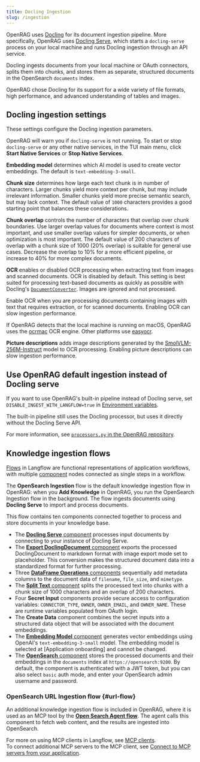 ```yaml
---
title: Docling Ingestion
slug: /ingestion
---
```



OpenRAG uses [Docling](https://docling-project.github.io/docling/) for its document ingestion pipeline.
More specifically, OpenRAG uses [Docling Serve](https://github.com/docling-project/docling-serve), which starts a `docling-serve` process on your local machine and runs Docling ingestion through an API service.

Docling ingests documents from your local machine or OAuth connectors, splits them into chunks, and stores them as separate, structured documents in the OpenSearch `documents` index.

OpenRAG chose Docling for its support for a wide variety of file formats, high performance, and advanced understanding of tables and images.

## Docling ingestion settings

These settings configure the Docling ingestion parameters.

OpenRAG will warn you if `docling-serve` is not running.
To start or stop `docling-serve` or any other native services, in the TUI main menu, click **Start Native Services** or **Stop Native Services**.

**Embedding model** determines which AI model is used to create vector embeddings. The default is `text-embedding-3-small`.

**Chunk size** determines how large each text chunk is in number of characters.
Larger chunks yield more context per chunk, but may include irrelevant information. Smaller chunks yield more precise semantic search, but may lack context. 
The default value of `1000` characters provides a good starting point that balances these considerations.

**Chunk overlap** controls the number of characters that overlap over chunk boundaries.
Use larger overlap values for documents where context is most important, and use smaller overlap values for simpler documents, or when optimization is most important.
The default value of 200 characters of overlap with a chunk size of 1000 (20% overlap) is suitable for general use cases. Decrease the overlap to 10% for a more efficient pipeline, or increase to 40% for more complex documents.

**OCR** enables or disabled OCR processing when extracting text from images and scanned documents.
OCR is disabled by default. This setting is best suited for processing text-based documents as quickly as possible with Docling's [`DocumentConverter`](https://docling-project.github.io/docling/reference/document_converter/). Images are ignored and not processed.

Enable OCR when you are processing documents containing images with text that requires extraction, or for scanned documents. Enabling OCR can slow ingestion performance.

If OpenRAG detects that the local machine is running on macOS, OpenRAG uses the [ocrmac](https://www.piwheels.org/project/ocrmac/) OCR engine. Other platforms use [easyocr](https://www.jaided.ai/easyocr/).

**Picture descriptions** adds image descriptions generated by the [SmolVLM-256M-Instruct](https://huggingface.co/HuggingFaceTB/SmolVLM-Instruct) model to OCR processing. Enabling picture descriptions can slow ingestion performance.

## Use OpenRAG default ingestion instead of Docling serve

If you want to use OpenRAG's built-in pipeline instead of Docling serve, set `DISABLE_INGEST_WITH_LANGFLOW=true` in [Environment variables](/reference/configuration#document-processing).

The built-in pipeline still uses the Docling processor, but uses it directly without the Docling Serve API.

For more information, see [`processors.py` in the OpenRAG repository](https://github.com/langflow-ai/openrag/blob/main/src/models/processors.py#L58).

## Knowledge ingestion flows

[Flows](https://docs.langflow.org/concepts-overview) in Langflow are functional representations of application workflows, with multiple [component](https://docs.langflow.org/concepts-components) nodes connected as single steps in a workflow.

The **OpenSearch Ingestion** flow is the default knowledge ingestion flow in OpenRAG: when you **Add Knowledge** in OpenRAG, you run the OpenSearch Ingestion flow in the background. The flow ingests documents using **Docling Serve** to import and process documents.

This flow contains ten components connected together to process and store documents in your knowledge base.

* The [**Docling Serve** component](https://docs.langflow.org/bundles-docling) processes input documents by connecting to your instance of Docling Serve.
* The [**Export DoclingDocument** component](https://docs.langflow.org/components-docling) exports the processed DoclingDocument to markdown format with image export mode set to placeholder. This conversion makes the structured document data into a standardized format for further processing.
* Three [**DataFrame Operations** components](https://docs.langflow.org/components-processing#dataframe-operations) sequentially add metadata columns to the document data of `filename`, `file_size`, and `mimetype`.
* The [**Split Text** component](https://docs.langflow.org/components-processing#split-text) splits the processed text into chunks with a chunk size of 1000 characters and an overlap of 200 characters.
* Four **Secret Input** components provide secure access to configuration variables: `CONNECTOR_TYPE`, `OWNER`, `OWNER_EMAIL`, and `OWNER_NAME`. These are runtime variables populated from OAuth login.
* The **Create Data** component combines the secret inputs into a structured data object that will be associated with the document embeddings.
* The [**Embedding Model** component](https://docs.langflow.org/components-embedding-models) generates vector embeddings using OpenAI's `text-embedding-3-small` model. The embedding model is selected at [Application onboarding] and cannot be changed.
* The [**OpenSearch** component](https://docs.langflow.org/bundles-elastic#opensearch) stores the processed documents and their embeddings in the `documents` index at `https://opensearch:9200`. By default, the component is authenticated with a JWT token, but you can also select `basic` auth mode, and enter your OpenSearch admin username and password.

<PartialModifyFlows />

### OpenSearch URL Ingestion flow {#url-flow}

An additional knowledge ingestion flow is included in OpenRAG, where it is used as an MCP tool by the [**Open Search Agent flow**](/agents#flow).
The agent calls this component to fetch web content, and the results are ingested into OpenSearch.

For more on using MCP clients in Langflow, see [MCP clients](https://docs.langflow.org/mcp-client).\
To connect additional MCP servers to the MCP client, see [Connect to MCP servers from your application](https://docs.langflow.org/mcp-tutorial).